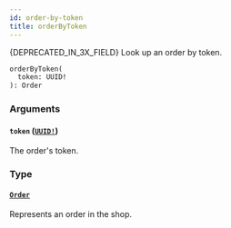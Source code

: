 ```yaml
---
id: order-by-token
title: orderByToken
---
```


{DEPRECATED_IN_3X_FIELD} Look up an order by token.

```graphql
orderByToken(
  token: UUID!
): Order

```

### Arguments

#### `token` ([`UUID!`](../../../developer/api-reference/scalars/uuid))

The order's token.

### Type

#### [`Order`](../../../developer/api-reference/objects/order)

Represents an order in the shop.
